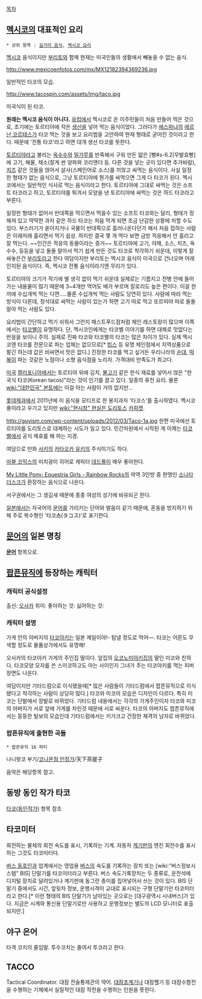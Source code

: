 [[목차]]

== [[멕시코]]의 대표적인 요리 ==
 * 상위 항목 : [[길거리 음식]], [[멕시코 요리]]

[[멕시코]] 음식이지만 [[부리토]]와 함께 현재는 미국인들의 생활에서 빼놓을 수 없는 음식.

http://www.mexicoenfotos.com/mx/MX12182394369236.jpg

일반적인 타코의 모습.

http://www.tacospin.com/assets/img/taco.jpg

미국식이 된 타코.

'''원래는 멕시코 음식이 아니다.''' [[유럽]]에서 멕시코로 온 이주민들이 처음 만들어 먹은 것으로, 초기에는 토르티야에 작은 [[생선]]을 넣어 먹는 음식이었다. 그러다가 [[에스파냐]]의 [[에르난 코르테스]]가 타코 먹는 것을 보고 요리법을 고안하여 현재 형태로 굳어진 것이라고 한다. 때문에 '전통 타코'라고 하면 대개 생선 타코를 뜻한다.

[[토르티야]]라고 불리는 [[옥수수]]와 [[밀가루]]를 반죽해서 구워 만든 얇은 [빵#s-6.2|무발효빵]에 고기, 해물, 채소(잘게 썬 양파와 코리앤더 등. 다른 것을 넣는 곳이 있다면 추가바람), [[치즈]] 같은 것들을 얹어서 살사(스페인어로 소스)를 끼얹고 싸먹는 음식이다. 사실 일정한 형태가 없는 음식으로, 그냥 토르티야에 뭔가를 싸먹으면 그게 다 타코가 된다. 멕시코에서는 일반적인 식사로 먹는 음식이라고 한다. 토르티야에 그대로 싸먹는 것은 소프트 타코라고 하고, 토르티야를 튀겨서 모양을 낸 토르티야에 싸먹는 것은 하드 타코라고 부른다. 

일정한 형태가 없어서 반대쪽을 막으면서 먹을수 있는 소프트 타코와는 달리, 형태가 정해져 있고 딱딱한 과자 같은 하드 타코는 처음 먹게 되면 조금 난감한 상황에 처할 수도 있다. 부스러기가 쏟아지거나 국물이 반대쪽으로 흘러나온다던가 해서 처음 접하는 사람은 이래저래 흘리면서 먹기 쉽상. 하지만 결국 몇 개 먹다 보면 금방 적응해서 안 흘리고 잘 먹는다. ~~인간은 적응의 동물이라는 증거~~ 토르티야에 고기, 야채, 소스, 치즈, 옥수수, 등등을 넣고 돌돌 말아서 먹기 쉽게 만든 것도 타코로 착각하기 쉬운데, 이렇게 잘 싸놓은건 [[부리토]]라고 한다 여담이지만 부리토는 멕시코 음식이 미국으로 건너오며 어레인지된 음식이다. 즉, 멕시코 전통 음식이라기엔 무리가 있다.

토르티야의 크기가 작기에 별 생각 없이 먹기 쉬운데 실제로는 기름지고 전병 안에 들어가는 내용물이 많기 때문에 3~4개만 먹어도 배가 부르며 칼로리도 높은 편이다. 이걸 한 끼에 수십개씩 먹는 다면.....물론 수십개씩 먹는 사람도 당연히 있다. 사람에 따라 먹는 방식이 다른데, 정석대로 싸먹는 사람이 있는가 하면 고기 따로 먹고 또르띠야 따로 돌돌 말아 먹는 사람도 있다. 

요리법이 간단하고 먹기 쉬워서 그런지 패스트푸드점처럼 체인 레스토랑이 많으며 이쪽에서는 [[타코벨]]이 유명하다. 단, 멕시코인에게는 타코벨 이야기를 하면 대체로 맛없다는 반응을 보이니 주의. 실제로 진짜 타코와 타코벨의 타코는 많은 차이가 있다. 실제 멕시코엔 타코를 전문으로 파는 업체는 없으므로[* [[빕스]] 등 유명 체인점에서 지역상품으로 팔긴 하는데 값은 비싸면서 맛은 없다.] 진정한 타코를 먹고 싶거든 우리나라의 [[순대]], [[떡볶이]] 파는 것같은 노점이나 소형 음식점을 노리자. 가격대비 만족도가 최고다.

[[미국]] [[캘리포니아]]에서는 토르티야 위에 김치, [[불고기]] 같은 한식 재료를 넣어서 얹은 "한국식 타코(Korean tacos)"라는 것이 인기를 끌고 있다. 일종의 퓨전 요리. 물론 [[wiki:"대한민국" 본토]]에는 이걸 아는 사람이 거의 없지만...

[[롯데제과]]에서 2011년에 이 음식을 모티프로 한 봉지과자 '타코스'를 출시하였다. 멕시코풍이라고 우기고 있지만 [[wiki:"현시창" 현실은 도리토스]] [[카피캣]].

http://guyism.com/wp-content/uploads/2012/03/Taco-1a.jpg
한편 미국에선 토르티야를 도리토스로 대체하는 시도가 일고 있다. 민간차원에서 시작된 게 이제는 [[타코벨]]에서 공식 제휴를 해 파는 지경.

여담으로 만화 [[사키]]의 [[카타오카 유키]]의 주식이기도 하다.

[[마블 코믹스]]의 미치광이 히어로 캐릭터 [[데드풀]]이 매우 좋아한다.

[[My Little Pony: Equestria Girls - Rainbow Rocks]]의 악역 3인방 중 한명인 [[사이렌(Equestria Girls)|소나타 더스크]]가 환장하는 음식으로 나온다.

서구권에서는 그 생김새 때문에 종종 여성의 성기에 비유되곤 한다. 

[[일본]]에서는 자국어의 [[문어]]를 가리키는 단어와 발음이 같기 때문에, 혼동을 방지하기 위해 주로 복수형인 '타코'''스'''(タコス)'로 표기한다.

== [[문어]]의 일본 명칭 ==

'''[[문어]]''' 항목으로.

== [[팝픈뮤직]]에 등장하는 캐릭터 ==
=== 캐릭터 공식설정 ===
출신: [[오사카]] 
취미: 
좋아하는 것: 
싫어하는 것: 

=== 캐릭터 설명 ===
가게 안의 아버지의 [[타코야키]]는 일본 제일이야!- 탐낼 정도로 먹어―. 타코는 어른도 무색할 정도로 물품상가에서도 유명해!

오사카의 타코야키 가게의 주인집 딸이다. 앞집의 [[오코노미야키]]집의 딸인 미코와 친하다. 타코모양 모자를 쓴 스미코하고도 아는 사이인지 그녀가 주는 타코야키를 먹는 피버장면도 나온다.

여담이지만 기타드럼으로 이식됐을때[* 많은 사람들이 기타드럼에서 팝픈뮤직으로 이식됐다고 착각하는 사람이 상당히 많다.] 타코와 미코의 모습은 디자인이 다르다. 특히 미코는 단발에서 장발로 바뀌었다. 기타드럼 내용에서는 각각의 가게주인이자 타코와 미코의 아버지가 서로 앞에 가게를 차린것 때문에 서로 싸운다. 타코의 아버지도 팝픈뮤직에서는 뚱뚱한 털보의 모습인데 기타드럼에서는 키가크고 건장한 체격의 남자로 바뀌었다.

=== 팝픈뮤직에 출현한 곡들 ===
 * 팝픈뮤직 16 파티
나니왓코 부기/[[코나몬점 인정가]]/天下茶屋子

음악은 해당항목 참고.

== 동방 동인 작가 타코 ==
[[타코(동인작가)]] 항목 참조

== 타코미터 ==
회전하는 물체의 회전 속도를 표시, 기록하는 기계. 자동차 [[계기판]]의 엔진 회전수를 표시하는 그것도 타코미터다.

[[버스 동호인]]과 업계에서는 영업용 [[버스]]의 속도를 기록하는 장치 또는 [wiki:"버스정보시스템" BIS] 단말기를 타코미터라고 부른다. 버스 속도기록장치는 두 종류로, 운전석에 디지털 장치로 달려있거나 계기판에 동그란 종이를 집어넣어서 쓰는 것이 있다. BIS 단말기 중에서도 시간, 앞뒷차 정보, 운행시격이 교대로 표시되는 구형 단말기만 타코미터라고 한다.[* 이런 형태의 BIS 단말기가 남아있는 곳으로는 [대구광역시 시내버스]가 있다. 지금은 시계와 통신용 단말기로만 사용하고 운행정보는 별도의 LCD 모니터로 표출되지만.]

== 야구 은어 ==
타격 코치의 줄임말. 투수코치는 줄여서 투코라고 한다.

== TACCO ==
Tactical Coordinator. 대잠 전술통제관의 약어. [[대잠초계기]]나 대잠헬기 등 대잠수함전을 수행하는 기체에서 실질적인 대잠 작전을 수행하는 인원을 뜻한다.
